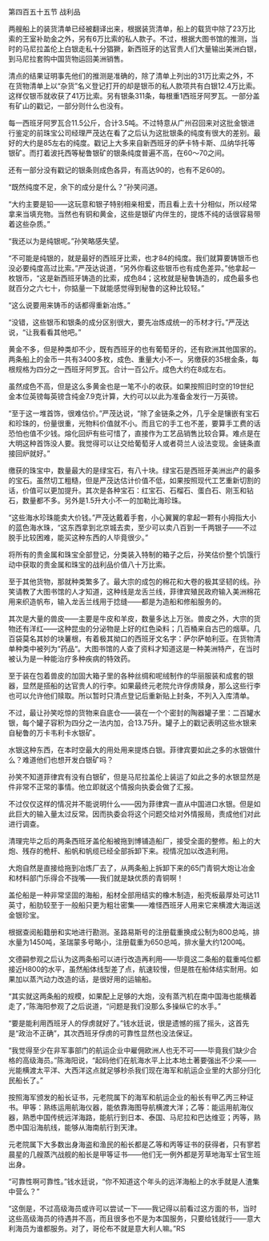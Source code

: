 

第四百五十五节 战利品

两艘船上的装货清单已经被翻译出来，根据装货清单，船上的载货中除了23万比索的王室补助金之外，另有6万比索的私人款子。不过，根据大图书馆的推测，当时的马尼拉盖伦上白银走私十分猖獗，新西班牙的达官贵人们大量输出美洲白银，到马尼拉套购中国货物运回美洲销售。

清点的结果证明事先他们的推测是准确的，除了清单上列出的31万比索之外，不在货物清单上以“杂货”名义登记打开的却是银币的私人款项共有白银12.4万比索。这样仅银币就收获了41万比索。另有银条311条，每根重1西班牙阿罗瓦。一部分盖有矿山的戳记，一部分则什么也没有。

每一西班牙阿罗瓦合11.5公斤，合计3.5吨。不过特意从广州召回来对这批金银进行鉴定的前珠宝公司经理严茂达在看了之后认为这批银条的纯度有很大的差别。最好的大约是85左右的纯度。戳记上大多来自新西班牙的萨卡特卡斯、瓜纳华托等银矿。而打着波托西等秘鲁银矿的银条纯度普遍不高，在60～70之间。

还有一部分没有戳记的银条则成色各异，有高达90的，也有不足60的。

“既然纯度不足，余下的成分是什么？”孙笑问道。

“大约主要是铅――这玩意和银子特别相亲相爱，而且看上去十分相似，所以经常拿来当填充物。当然也有铜和黄金，这些是银矿内伴生的，提炼不纯的话很容易带着这些杂质。”

“我还以为是纯银呢。”孙笑略感失望。

“不可能是纯银的，就是最好的西班牙比索，也才84的纯度。我们就算要铸银币也没必要纯度高过比索。”严茂达说道，“另外你看这些银币也有成色差异。”他拿起一枚银币，“这是新西班牙铸造的比索，成色84；这枚就是秘鲁铸造的，成色最多也就百分之六七十，你掂量一下就能感觉得到秘鲁的这种比较轻。”

“这么说要用来铸币的话都得重新冶炼。”

“没错，这些银币和银条的成分区别很大，要先冶炼成统一的币材才行。”严茂达说，“让我看看其他吧。”

黄金不多，但是种类却不少，既有西班牙的也有葡萄牙的，还有欧洲其他国家的。两条船上的金币一共有3400多枚，成色、重量大小不一。另缴获的35根金条，每根规格为四分之一西班牙阿罗瓦。合计一百公斤。成色大约在8成左右。

虽然成色不高，但是这么多黄金也是一笔不小的收获。如果按照旧时空的19世纪金本位英镑每英镑含纯金7.9克计算，大约可以以此为准备金发行一万英镑。

“至于这一堆首饰，很难估价。”严茂达说，“除了金链条之外，几乎全是镶嵌有宝石和珍珠的，份量很重，光物料价值就不小。而且它的手工也不差，要算手工费的话恐怕也值不少钱。熔化回炉有些可惜了，直接作为工艺品销售比较合算。难点是在大明这种首饰没人要。我觉得可以让交给葡萄牙人或者荷兰人设法变现。金链条直接回炉就好。”

缴获的珠宝中，数量最大的是绿宝石，有八十块。绿宝石是西班牙美洲出产的最多的宝石。虽然切工粗糙，但是严茂达估计价值不低，如果按照现代工艺重新切割的话，价值可以更加提升。其次是各种宝石：红宝石、石榴石、蛋白石、刚玉和钻石，数量都不多。另外是1.5升大小不一的加勒比海珍珠。

“这些海水珍珠能卖大价钱。”严茂达戴着手套，小心翼翼的拿起一颗有小拇指大小的蓝色海水珠，“这东西拿到北京城去卖，至少可以卖八百到一千两银子――不过脱手比较困难，能买这种东西的人毕竟很少。”

将所有的贵金属和珠宝全部登记，分类装入特制的箱子之后，孙笑估价整个饥饿行动中获取的贵金属和珠宝的战利品价值八十万比索。

至于其他货物，那就种类繁多了。最大宗的成包的棉花和大卷的极其坚韧的线。孙笑请教了大图书馆的人才知道，这种线是龙舌兰线，菲律宾殖民政府输入美洲棉花用来织造帆布，输入龙舌兰线用于捻缝――都是为造船和修船服务的。

其次是大量的兽皮――主要是牛皮和羊皮，数量多达上万张。兽皮之外，大宗的货物还有洋红――这种昆虫的分泌物是上好的红色染料；几百桶来自古巴的烟草。几百袋莫名其妙的块薯根，有着极其拗口的西班牙文名字：萨尔萨帕利亚。在货物清单种类中被列为“药品“。大图书馆的人查了资料才知道这是一种美洲特产，在当时被认为是一种能治疗多种疾病的特效药。

至于装在包着兽皮的加固大箱子里的各种丝绸和呢绒制作的华丽服装和成套的银器，显然是搭船的达官贵人的行李。如果最终元老院允许俘虏赎身，那么这些行李也可以允许他们赎取。所以暂时只清点登记后重新贴上封条，不列入入库清单。

不过，最让孙笑吃惊的货物来自底仓――装在一个个密封的陶器罐子里：二百罐水银，每个罐子容积为四分之一法内加，合13.75升。罐子上的戳记表明这些水银来自秘鲁的万卡韦利卡水银矿。

水银这种东西，在本时空最大的用处用来提炼白银。菲律宾要如此之多的水银做什么？难道他们也想开发白银矿吗？

孙笑不知道菲律宾有没有白银矿，但是马尼拉盖伦上装运了如此之多的水银显然是件非常不正常的事情。他立即就这个情报向执委会做了汇报。

不过仅仅这样的情况并不能说明什么――因为菲律宾一直从中国进口水银。但是如此巨大的输入量太过反常。因而执委会将这个问题交给对外情报局，责成他们对此进行调查。

清理完毕之后的两条西班牙盖伦船被拖到博铺造船厂，接受全面的整修。船上的大炮、残存的桅杆、船帆和帆缆已经全部拆卸下来。视情况加以改造利用。

大炮自然是直接给拖到冶炼厂去了，从两条船上拆卸下来的65门青铜大炮让冶金和材料部门乐得合不拢嘴――我们就是缺优质的青铜啊！

盖伦船是一种非常坚固的海船，船材全部用结实的橡木制造，船壳板最厚处可达11英寸，船肋较至于一般船只更为粗壮密集――难怪西班牙人用来它来横渡大海运送金银珍宝。

根据查阅船籍册和实地进行勘测。圣路易斯号的注册载重换成公制为800总吨，排水量为1450吨，圣瑞蒙多号略小，注册载重为650总吨，排水量大约1200吨。

文德嗣参观之后认为这两条船可以进行改造再利用――毕竟这二条船的载重吨位都接近H800的水平，虽然船体线型差了点，航速较慢，但是胜在船体结实耐用。如果加以蒸汽动力改造的话，是很好用的运输船。

“其实就这两条船的规模，如果配上足够的大炮，没有蒸汽机在南中国海也能横着走了，”陈海阳参观了之后说道，“问题是我们没那么多操纵它的水手。”

“要是能利用西班牙人的俘虏就好了。”钱水廷说，很是遗憾的摇了摇头，这首先是“政治不正确”，其次西班牙俘虏的可靠性显然也没法保证。

“我觉得至少在非军事部门的航运企业中雇佣欧洲人也无不可――毕竟我们缺少合格的高级海员。”陈海阳说，“起码他们在航海水平上比本地土著要强出不少来――光能横渡太平洋、大西洋这点就足够秒杀我们现在海军和航运企业里的大部分归化民船长了。”

按照海军颁发的船长证书，元老院属下的海军和航运企业的船长有甲乙丙三种证书。甲等：熟练运用航海仪器，能依靠海图导航横渡大洋；乙等：能运用航海仪器，熟悉中国传统远洋海路，能航行到日本、泰国、马尼拉和巴达维亚；丙等，熟悉中国沿海航线，能够从海南航行到天津。

元老院属下大多数出身海盗和渔民的船长都是乙等和丙等证书的获得者，只有寥若晨星的几艘蒸汽战舰的船长是甲等证书――他们无一例外都是芳草地海军士官生班出身。

“可靠性啊可靠性。”钱水廷说，“你不知道这个年头的远洋海船上的水手就是人渣集中营么？”

“这倒是，不过高级海员或许可以尝试一下――我记得以前看过这方面的书，当时这些高级海员的待遇并不高，而且很多也不是为本国服务，只要给钱就行――意大利海员为谁都服务。对了，哥伦布不就是意大利人嘛。”RS


